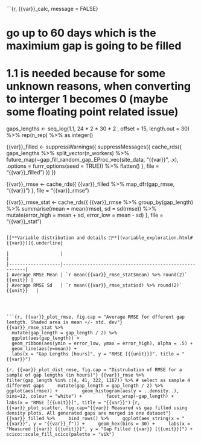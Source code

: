 ```{r, {{var}}_calc, message = FALSE}

# go up to 60 days which is the maximium gap is going to be filled
# 1.1 is needed because for some unknown reasons, when converting to interger 1 becomes 0 (maybe some floating point related issue)
gaps_lengths <-  seq_log(1.1, 24 * 2 * 30 * 2 , offset = 15, length.out = 30) %>%
        rep(n_rep) %>%
        as.integer()

{{var}}_filled <-
suppressWarnings({
    suppressMessages({
        cache_rds({
          gaps_lengths %>%
            split_vector(n_workers) %>%
            future_map(~gap_fill_random_gap_EProc_vec(site_data, "{{var}}", .x), .options = furrr_options(seed = TRUE)) %>%
            flatten()
         }, file = "{{var}}_filled")
     })
 })

{{var}}_rmse <- cache_rds({
  {{var}}_filled %>%
    map_dfr(gap_rmse, "{{var}}")
}, file = "{{var}}_rmse")

{{var}}_rmse_stat <- cache_rds({
    {{var}}_rmse %>%
      group_by(gap_length) %>%
      summarise(mean = mean(rmse), sd = sd(rmse)) %>%
        mutate(error_high = mean + sd, error_low = mean - sd)
}, file = "{{var}}_stat")
```

[[**Variable distribution and details 🔗**](variable_exploration.html#{{var}})]{.underline}

|                   |                                                        |
|-------------------|--------------------------------------------------------|
| Average RMSE Mean | `r mean({{var}}_rmse_stat$mean) %>% round(2)` {{unit}} |
| Average RMSE Sd   | `r mean({{var}}_rmse_stat$sd) %>% round(2)` {{unit}}   |




```{r, {{var}}_plot_rmse, fig.cap = "Average RMSE for dfferent gap lentgth. Shaded area is mean +/- std. dev"}
{{var}}_rmse_stat %>%
  mutate(gap_length = gap_length / 2) %>%
  ggplot(aes(gap_length)) +
  geom_ribbon(aes(ymin = error_low, ymax = error_high), alpha = .5) +
  geom_line(aes(y=mean)) +
  labs(x = "Gap Lengths [hours]", y = "RMSE [{{unit}}]", title = "{{var}}")
```
```{r, {{var}}_plot_dist_rmse, fig.cap = "Distrubution of RMSE for a sample of gap lengths (in hours)"}
{{var}}_rmse %>%
    filter(gap_length %in% c(4, 41, 322, 1167)) %>% # select as sample 4 different gaps
    mutate(gap_length = gap_length / 2) %>%
    ggplot(aes(rmse)) +
        geom_histogram(aes(y = ..density..), bins=12, colour = "white") +
        facet_wrap(~gap_length) +
        labs(x = "RMSE [{{unit}}]", title = "{{var}}")
```
```{r, {{var}}_plot_scatter, fig.cap="{{var}} Measured vs gap filled using density plots. All generated gaps are merged in one dataset"}
{{var}}_filled %>%
    bind_rows() %>%
    ggplot(aes_string(x = "{{var}}", y = "{{var}}_f")) +
    geom_hex(bins = 30) +
    labs(x = "Measured {{var}} [{{unit}}]", y = "Gap Filled {{var}} [{{unit}}]") +
    scico::scale_fill_scico(palette = "vik")
```

